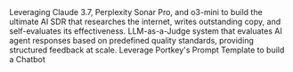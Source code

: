 <CardGroup cols={2}>
<Card  title="Ultimate AI SDR" href="/guides/prompts/ultimate-ai-sdr" img="/images/guides/prompts/ultimate-ai-sdr-2.png">
    Leveraging Claude 3.7, Perplexity Sonar Pro, and o3-mini to build the ultimate AI SDR that researches the internet, writes outstanding copy, and self-evaluates its effectiveness.
</Card>
<Card  title="LLM as a Judge" href="/guides/prompts/llm-as-a-judge" img="/images/guides/prompts/ultimate-ai-sdr-2.png">
    LLM-as-a-Judge system that evaluates AI agent responses based on predefined quality standards, providing structured feedback at scale.
</Card>
<Card  title="Build a Chatbot using Prompt Templates" href="/guides/prompts/build-a-chatbot-using-portkeys-prompt-templates" img="/images/guides/chatbot-cookbook.png">
    Leverage Portkey's Prompt Template to build a Chatbot
</Card>
</CardGroup>

